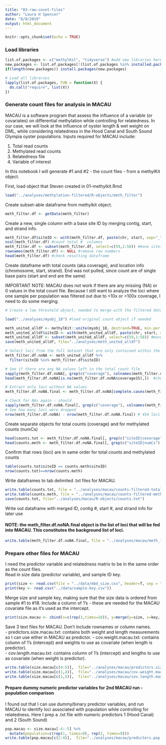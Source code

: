 ```yaml
---
title: "03-raw-count-files"
author: "Laura H Spencer"
date: "8/8/2019"
output: html_document
---
```


```r
knitr::opts_chunk$set(echo = TRUE)
```

### Load libraries 

```r
list.of.packages <- c("methylKit", "tidyverse") #add new libraries here 
new.packages <- list.of.packages[!(list.of.packages %in% installed.packages()[,"Package"])]
if(length(new.packages)) install.packages(new.packages)

# Load all libraries 
lapply(list.of.packages, FUN = function(X) {
  do.call("require", list(X)) 
})
```

### Generate count files for analysis in MACAU 

MACAU is a software program that assess the influence of a variable (or covariates) on differential methylation while controlling for relatedness. In our case, we will look at the influence of oyster length & wet weight on DML, while considering relatedness in the  Hood Canal and South Sound Olympia oyster populations. Inputs required for MACAU include: 

  1) Total read counts
  2) Methylated read counts 
  3) Relatedness file 
  4) Variable of interest 
  
In  this notebook I will generate #1 and  #2 - the count files - from a methylKit object. 

First, load object that Steven created in 01-methylkit.Rmd 

```r
load("../analyses/methylation-filtered/R-objects/meth_filter")
```

Create subset-able dataframe from methylkit object. 

```r
meth_filter.df <- getData(meth_filter)
```

Create a new, single column with a base site ID by merging contig, start, and strand info. 

```r
meth_filter.df$siteID <- with(meth_filter.df, paste(chr, start, sep="_"))  #merge id columns into 1
ncol(meth_filter.df) #count total #  columns 
meth_filter.df <- subset(meth_filter.df, select=c(59,1:58)) #move siteID to first  column
rownames(meth_filter.df) <- NULL #remove row numbers 
head(meth_filter.df) #check resulting dataframe 
```

Create dataframe with total counts (aka coverage), and location info (chromosome, start, strand). End was not pulled, since count are of single base pairs (start and end are the same)

IMPORTANT NOTE: MACAU does not work if there are any missing (NA) or 0 values in the total count file.  Because I still want to analyze the loci where one sample per population was filtered out due to <10x or >100x coverage, I need to do some merging. 

```r
# Create a low threshold object, needed to merge with the filtered dataframe so I can replace NA values with actual values 

load("../analyses/myobj_18") #load original count object if needed 

meth_united_alldf <- methylKit::unite(myobj_18, destrand=TRUE, min.per.group=1L) %>% getData()
meth_united_alldf$siteID <- with(meth_united_alldf, paste(chr, start, sep="_"))  #merge id columns into 1
meth_united_alldf <- subset(meth_united_alldf, select=c(59,1:58)) #move siteID to first  column
save(meth_united_alldf, file="../analyses/meth_united_alldf")

# Select loci from the full dataset that are only contained within the filtered dataset 
meth_filter.df.noNA <- meth_united_alldf %>%
  filter(siteID %in% meth_filter.df$siteID)

# See if there are any NA values left in the total count file 
sapply(meth_filter.df.noNA[, grep(c("coverage"), colnames(meth_filter.df.noNA))], function(x) sum(is.na(x))) #yes, there are some 
head(meth_filter.df.noNA[is.na(meth_filter.df.noNA$coverage15),])  #check out the highest instance 

# Extract only loci without NA values 
meth_filter.df.noNA.final <- meth_filter.df.noNA[complete.cases(meth_filter.df.noNA[, grep(c("coverage"), colnames(meth_filter.df.noNA))]), ]

# Check for NAs again - should 
sapply(meth_filter.df.noNA.final[, grep(c("coverage"), colnames(meth_filter.df.noNA.final))], function(x) sum(is.na(x))) #nope!  
# See how many loci were dropped 
nrow(meth_filter.df.noNA) - nrow(meth_filter.df.noNA.final) # 454 loci dropped 
```

Create separate objects for total counts (coverage) and for methylated counts (numCs)

```r
head(counts.tot <- meth_filter.df.noNA.final[, grep(c("siteID|coverage"), colnames(meth_filter.df.noNA.final))])
head(counts.meth <- meth_filter.df.noNA.final[, grep(c("siteID|numCs"), colnames(meth_filter.df.noNA.final))])
```

Confirm that rows (loci) are in same order for total counts and methylated counts 

```r
table(counts.tot$siteID == counts.meth$siteID)
nrow(counts.tot)==nrow(counts.meth)
```

Write dataframes to tab delimited .txt files for MACAU. 

```r
write.table(counts.tot, file = "../analyses/macau/counts-filtered-total.txt", sep = "\t", row.names = FALSE,  quote = FALSE)
write.table(counts.meth, file = "../analyses/macau/counts-filtered-meth.txt", sep = "\t", row.names = FALSE,  quote = FALSE)
save(counts.tot, file="../analyses/macau/R-objects/counts.tot")
```

Write out dataframe with merged  ID, contig #, start #, and strand info for later use 

#### NOTE: the meth_filter.df.noNA.final object is the list of loci that will be fed into MACAU. This constitutes the background list of loci. 

```r
write.table(meth_filter.df.noNA.final, file = "../analyses/macau/meth_filter.df.txt", sep = "\t", row.names = FALSE,  quote = FALSE)
```

### Prepare other files for MACAU

I need the predictor variable and  relatedness matrix to be in the same order as the count files.  
Read in size data (predictor variable), and sample ID key. 

```r
print(size <- read.csv(file = "../data/mbd_size.csv", header=T, sep = "\t"))
print(key <- read.csv("../data/sample-key.csv"))
```

Merge size and sample key, making sure that the size data is ordered from sample #1 to #18. Include a  column of 1's - these are needed for the MACAU covariate file as it's used as the intercept. 

```r
print(size.macau <- cbind(x=c(rep(1,times=18)), y=merge(y=size, x=key, by.y="Sample", by.x="SAMPLE")))
```

Save 3 text files for MACAU. Don't include rownames or column names.  
- predictors.size.macau.txt: contains both weight and length measurements so I can use either in MACAU as predictor. 
- cov.weight.macau.txt: contains column of 1's (intercept) and weights to use as covariate (when length is predictor).  
- cov.length.macau.txt: contains column of 1's (intercept) and lengths to use as covariate (when weight is predictor).  

```r
write.table(size.macau[c(4:5)],  file="../analyses/macau/predictors.size.macau.txt", sep="\t", row.names = FALSE, col.names = FALSE)
write.table(size.macau[c(1,4)],  file="../analyses/macau/cov.weight.macau.txt", sep="\t", row.names = FALSE, col.names = FALSE)
write.table(size.macau[c(1,5)],  file="../analyses/macau/cov.length.macau.txt", sep="\t", row.names = FALSE, col.names = FALSE)
```

#### Prepare dummy numeric predictor variables for 2nd MACAU run - population comparison 

I found out that I can use dummy/binary predictor variables, and run MACAU to identify loci associated with population while controlling for relatedness. Here I prep a .txt file with numeric predictors 1 (Hood Canal) and 2 (South Sound) 

```r
pop.macau <- size.macau[-4:-5] %>%
  mutate(population=c(rep(1, times=9), rep(2, times=9)))
write.table(pop.macau[c(2:4)],  file="../analyses/macau/predictors.pop.macau.txt", sep="\t", row.names = FALSE, col.names = FALSE)
```

